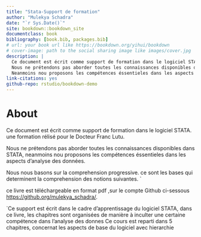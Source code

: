 ```yaml
--- 
title: "Stata-Support de formation"
author: "Mulekya Schadra"
date: "`r Sys.Date()`"
site: bookdown::bookdown_site
documentclass: book
bibliography: [book.bib, packages.bib]
# url: your book url like https://bookdown.org/yihui/bookdown
# cover-image: path to the social sharing image like images/cover.jpg
description: |
  Ce document est écrit comme support de formation dans le logiciel STATA.
  Nous ne prétendons pas aborder toutes les connaissances disponibles dans STATA,
  Neanmoins nou proposons les compétences éssentieles dans les aspects d'analyse des données, descriptives univarié, et dans la modélisation
link-citations: yes
github-repo: rstudio/bookdown-demo
---
```


# About {-}


Ce document est écrit comme support de formation dans le logiciel STATA. une formation rélisé pour le Docteur Franc Lutu.

Nous ne prétendons pas aborder toutes les connaissances disponibles dans STATA,
neanmoins nou proposons les compétences éssentieles dans les aspects d'analyse des données.

Nous nous basons sur la comprehension progressive. ce sont les bases qui determinent la comprehension des notions suivantes. `

ce livre est téléchargeable en format pdf  ,sur le compte Github ci-sessous <https://github.org/mulekya_schadra/>.



`Ce support est écrit dans le cadre d'apprentissage du logiciel STATA,  dans ce livre, les chapitres sont organisées de manière à inculter une certaine compétence dans l'analyse des donnes
Ce cours est  reparti dans 5 chapitres, concernat les aspects de base du logiciel avec hierarchie







